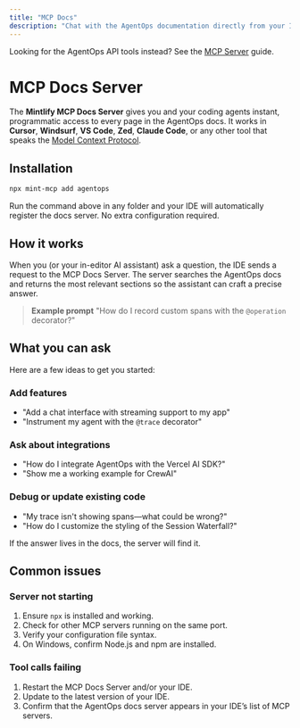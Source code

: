 ```yaml
---
title: "MCP Docs"
description: "Chat with the AgentOps documentation directly from your IDE using the Mintlify MCP Docs Server."
---
```



<Note>
Looking for the AgentOps API tools instead? See the <a href="/v2/usage/mcp-server">MCP Server</a> guide.
</Note>

# MCP Docs Server

The **Mintlify MCP Docs Server** gives you and your coding agents instant, programmatic access to every page in the AgentOps docs. It works in **Cursor**, **Windsurf**, **VS Code**, **Zed**, **Claude Code**, or any other tool that speaks the [Model Context Protocol](https://modelcontextprotocol.io/).

## Installation

```bash
npx mint-mcp add agentops
```

Run the command above in any folder and your IDE will automatically register the docs server. No extra configuration required.

## How it works

When you (or your in-editor AI assistant) ask a question, the IDE sends a request to the MCP Docs Server. The server searches the AgentOps docs and returns the most relevant sections so the assistant can craft a precise answer.

> **Example prompt**
> "How do I record custom spans with the `@operation` decorator?"

## What you can ask

Here are a few ideas to get you started:

### Add features
- "Add a chat interface with streaming support to my app"
- "Instrument my agent with the `@trace` decorator"

### Ask about integrations
- "How do I integrate AgentOps with the Vercel AI SDK?"
- "Show me a working example for CrewAI"

### Debug or update existing code
- "My trace isn't showing spans—what could be wrong?"
- "How do I customize the styling of the Session Waterfall?"

If the answer lives in the docs, the server will find it.

## Common issues

### Server not starting
1. Ensure `npx` is installed and working.
2. Check for other MCP servers running on the same port.
3. Verify your configuration file syntax.
4. On Windows, confirm Node.js and npm are installed.

### Tool calls failing
1. Restart the MCP Docs Server and/or your IDE.
2. Update to the latest version of your IDE.
3. Confirm that the AgentOps docs server appears in your IDE’s list of MCP servers.